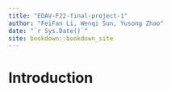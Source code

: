 ```yaml
--- 
title: "EDAV-F22-final-project-1"
author: "FeiFan Li, Wenqi Sun, Yusong Zhao"
date: "`r Sys.Date()`"
site: bookdown::bookdown_site
---
```


# Introduction

